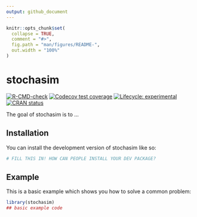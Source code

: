 ```yaml
---
output: github_document
---
```


<!-- README.md is generated from README.Rmd. Please edit that file -->

```r
knitr::opts_chunk$set(
  collapse = TRUE,
  comment = "#>",
  fig.path = "man/figures/README-",
  out.width = "100%"
)
```

# stochasim

<!-- badges: start -->
[![R-CMD-check](https://github.com/stochaGBEM/stochasim/actions/workflows/R-CMD-check.yaml/badge.svg)](https://github.com/stochaGBEM/stochasim/actions/workflows/R-CMD-check.yaml)
[![Codecov test coverage](https://codecov.io/gh/stochaGBEM/stochasim/branch/main/graph/badge.svg)](https://app.codecov.io/gh/stochaGBEM/stochasim?branch=main)
[![Lifecycle: experimental](https://img.shields.io/badge/lifecycle-experimental-orange.svg)](https://lifecycle.r-lib.org/articles/stages.html#experimental)
[![CRAN status](https://www.r-pkg.org/badges/version/stochasim)](https://CRAN.R-project.org/package=stochasim)
<!-- badges: end -->

The goal of stochasim is to ...

## Installation

You can install the development version of stochasim like so:

``` r
# FILL THIS IN! HOW CAN PEOPLE INSTALL YOUR DEV PACKAGE?
```

## Example

This is a basic example which shows you how to solve a common problem:

```r
library(stochasim)
## basic example code
```
